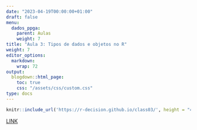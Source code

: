 ```yaml
---
date: "2023-04-19T00:00:00+01:00"
draft: false
menu:
  dados_ppga:
    parent: Aulas
    weight: 7
title: "Aula 3: Tipos de dados e objetos no R"
weight: 7
editor_options: 
  markdown: 
    wrap: 72
output: 
  blogdown::html_page:
    toc: true
    css: "/assets/css/custom.css"
type: docs
---
```



```r
knitr::include_url('https://r-decision.github.io/class03/', height = "400px")
```

[LINK](https://r-decision.github.io/class03/)


